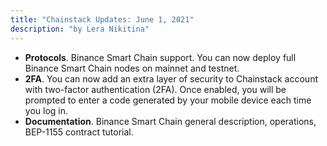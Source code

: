 ```yaml
---
title: "Chainstack Updates: June 1, 2021"
description: "by Lera Nikitina"
---
```

- **Protocols**. Binance Smart Chain support. You can now deploy full Binance Smart Chain nodes on mainnet and testnet.
- **2FA**. You can now add an extra layer of security to Chainstack account with two-factor authentication (2FA). Once enabled, you will be prompted to enter a code generated by your mobile device each time you log in.
- **Documentation**. Binance Smart Chain general description, operations, BEP-1155 contract tutorial.
